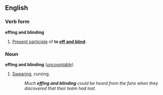 ==English==
===Verb form===
'''effing and blinding'''

#[[Present participle]] of '''to [[eff and blind]]'''.

===Noun===
'''effing and blinding''' (''[[uncountable]]'')

#[[Swearing]], cursing.
#:''Much '''effing and blinding''' could be heard from the fans when they discovered that their team had lost.''